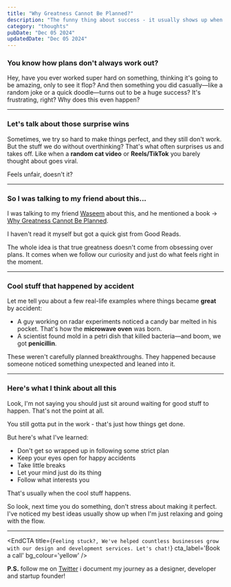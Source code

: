 ```yaml
---
title: "Why Greatness Cannot Be Planned?"
description: "The funny thing about success - it usually shows up when you least expect it. Let's talk about why." 
category: "thoughts"
pubDate: "Dec 05 2024"
updatedDate: "Dec 05 2024"
---
```


### You know how plans don't always work out?

Hey, have you ever worked super hard on something, thinking it's going to be amazing, only to see it flop? And then something you did casually—like a random joke or a quick doodle—turns out to be a huge success? It's frustrating, right? Why does this even happen?

---

### Let's talk about those surprise wins

Sometimes, we try so hard to make things perfect, and they still don't work. But the stuff we do without overthinking? That's what often surprises us and takes off. Like when a **random cat video** or **Reels/TikTok** you barely thought about goes viral.  

Feels unfair, doesn't it?

---

### So I was talking to my friend about this...

I was talking to my friend [Waseem](https://x.com/iamwaseem99) about this, and he mentioned a book → [Why Greatness Cannot Be Planned](https://www.amazon.in/Why-Greatness-Cannot-Planned-Objective/dp/3319155237). 

I haven't read it myself but got a quick gist from Good Reads. 

The whole idea is that true greatness doesn't come from obsessing over plans. It comes when we follow our curiosity and just do what feels right in the moment.

---

### Cool stuff that happened by accident

Let me tell you about a few real-life examples where things became **great** by accident:  

- A guy working on radar experiments noticed a candy bar melted in his pocket. That's how the **microwave oven** was born.  
- A scientist found mold in a petri dish that killed bacteria—and boom, we got **penicillin**.  

These weren't carefully planned breakthroughs. They happened because someone noticed something unexpected and leaned into it.

---

### Here's what I think about all this

Look, I'm not saying you should just sit around waiting for good stuff to happen. That's not the point at all.

You still gotta put in the work - that's just how things get done. 

But here's what I've learned:

- Don't get so wrapped up in following some strict plan
- Keep your eyes open for happy accidents
- Take little breaks
- Let your mind just do its thing 
- Follow what interests you

That's usually when the cool stuff happens.

So look, next time you do something, don't stress about making it perfect. I've noticed my best ideas usually show up when I'm just relaxing and going with the flow.

---


<EndCTA
	title={`Feeling stuck?, We've helped countless businesses grow with our design and development services. Let's chat!`}
	cta_label='Book a call'
	bg_colour='yellow'
/>

**P.S.** follow me on [Twitter](https://x.com/spikeysanju) i document my journey as a designer, developer and startup founder!
